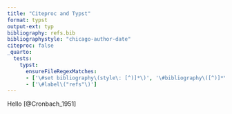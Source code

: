 ```yaml
---
title: "Citeproc and Typst"
format: typst
output-ext: typ
bibliography: refs.bib
bibliographystyle: "chicago-author-date"
citeproc: false
_quarto:
  tests: 
    typst:
      ensureFileRegexMatches:
      - ['\#set bibliography\(style\: [^)]*\)', '\#bibliography\([^)]*\)', '\#cite\([^)]*\)']
      - ['\#label\("refs"\)']
---
```


Hello [@Cronbach_1951]